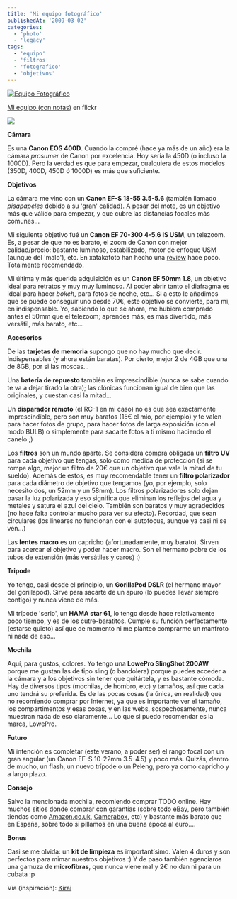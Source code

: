 ```yaml
---
title: 'Mi equipo fotográfico'
publishedAt: '2009-03-02'
categories:
  - 'photo'
  - 'legacy'
tags:
  - 'equipo'
  - 'filtros'
  - 'fotografico'
  - 'objetivos'
---
```


[![Equipo Fotográfico](https://farm4.static.flickr.com/3656/3320481569_dece0b5086.jpg)](http://www.flickr.com/photos/ryck/3320481569/ 'Equipo Fotográfico')

[Mi equipo (con notas)](http://www.flickr.com/photos/ryck/3320481569/) en flickr

[![](http://widget.geavity.com/signature/ryck/ccf61e251b449ab71823c3da7224059b.png)](http://www.geavity.com/people/ryck/)

**Cámara**

Es una **Canon EOS 400D**. Cuando la compré (hace ya más de un año) era la cámara _prosumer_ de Canon por excelencia. Hoy sería la 450D (o incluso la 1000D). Pero la verdad es que para empezar, cualquiera de estos modelos (350D, 400D, 450D ó 1000D) es más que suficiente.

**Objetivos**

La cámara me vino con un **Canon EF-S 18-55 3.5-5.6** (también llamado _pisapapeles_ debido a su 'gran' calidad). A pesar del mote, es un objetivo más que válido para empezar, y que cubre las distancias focales más comunes...

Mi siguiente objetivo fué un **Canon EF 70-300 4-5.6 IS USM**, un telezoom. Es, a pesar de que no es barato, el zoom de Canon con mejor calidad/precio: bastante luminoso, estabilizado, motor de enfoque USM (aunque del 'malo'), etc. En xatakafoto han hecho una [review](http://www.xatakafoto.com/analisis-y-pruebas/analisis-canon-ef-70-300mm-f4-56-is-usm) hace poco. Totalmente recomendado.

Mi última y más querida adquisición es un **Canon EF 50mm 1.8**, un objetivo ideal para retratos y muy muy luminoso. Al poder abrir tanto el diafragma es ideal para hacer _bokeh_, para fotos de noche, etc... Si a esto le añadimos que se puede conseguir uno desde 70€, este objetivo se convierte, para mi, en indispensable. Yo, sabiendo lo que se ahora, me hubiera comprado antes el 50mm que el telezoom; aprendes más, es más divertido, más versátil, más barato, etc...

**Accesorios**

De las **tarjetas de memoria** supongo que no hay mucho que decir. Indispensables (y ahora están baratas). Por cierto, mejor 2 de 4GB que una de 8GB, por si las moscas...

Una **batería de repuesto** también es imprescindible (nunca se sabe cuando te va a dejar tirado la otra); las clónicas funcionan igual de bien que las originales, y cuestan casi la mitad...

Un **disparador remoto** (el RC-1 en mi caso) no es que sea exactamente imprescindible, pero son muy baratos (15€ el mio, por ejemplo) y te valen para hacer fotos de grupo, para hacer fotos de larga exposición (con el modo BULB) o simplemente para sacarte fotos a ti mismo haciendo el canelo ;)

Los **filtros** son un mundo aparte. Se considera compra obligada un **filtro UV** para cada objetivo que tengas, solo como medida de protección (si se rompe algo, mejor un filtro de 20€ que un objetivo que vale la mitad de tu sueldo). Además de estos, es muy recomendable tener un **filtro polarizador** para cada diámetro de objetivo que tengamos (yo, por ejemplo, solo necesito dos, un 52mm y un 58mm). Los filtros polarizadores solo dejan pasar la luz polarizada y eso significa que eliminan los reflejos del agua y metales y satura el azul del cielo. También son baratos y muy agradecidos (no hace falta controlar mucho para ver su efecto). Recordad, que sean circulares (los lineares no funcionan con el autofocus, aunque ya casi ni se ven...)

Las **lentes macro** es un capricho (afortunadamente, muy barato). Sirven para acercar el objetivo y poder hacer macro. Son el hermano pobre de los tubos de extensión (más versátiles y caros) :)

**Tripode**

Yo tengo, casi desde el principio, un **GorillaPod DSLR** (el hermano mayor del gorillapod). Sirve para sacarte de un apuro (lo puedes llevar siempre contigo) y nunca viene de más.

Mi trípode 'serio', un **HAMA star 61**, lo tengo desde hace relativamente poco tiempo, y es de los cutre-baratitos. Cumple su función perfectamente (estarse quieto) así que de momento ni me planteo comprarme un manfroto ni nada de eso...

**Mochila**

Aquí, para gustos, colores. Yo tengo una **LowePro SlingShot 200AW** porque me gustan las de tipo sling (o bandolera) porque puedes acceder a la cámara y a los objetivos sin tener que quitártela, y es bastante cómoda. Hay de diversos tipos (mochilas, de hombro, etc) y tamaños, así que cada uno tendrá su preferida. Es de las pocas cosas (la única, en realidad) que no recomiendo comprar por Internet, ya que es importante ver el tamaño, los compartimentos y esas cosas, y en las webs, sospechosamente, nunca muestran nada de eso claramente... Lo que si puedo recomendar es la marca, LowePro.

**Futuro**

Mi intención es completar (este verano, a poder ser) el rango focal con un gran angular (un Canon EF-S 10-22mm 3.5-4.5) y poco más. Quizás, dentro de mucho, un flash, un nuevo trípode o un Peleng, pero ya como capricho y a largo plazo.

**Consejo**

Salvo la mencionada mochila, recomiendo comprar TODO online. Hay muchos sitios donde comprar con garantías (sobre todo [eBay](http://ebay.es), pero también tiendas como [Amazon.co.uk](http://www.amazon.co.uk/), [Camerabox](http://www.camerabox.co.uk/), etc) y bastante más barato que en España, sobre todo si pillamos en una buena época al euro....

**Bonus**

Casi se me olvida: un **kit de limpieza** es importantísimo. Valen 4 duros y son perfectos para mimar nuestros objetivos :) Y de paso también agenciaros una gamuza de **microfibras**, que nunca viene mal y 2€ no dan ni para un cubata :p

Vía (inspiración): [Kirai](http://www.kirainet.com/fotografia/mi-equipo/)

